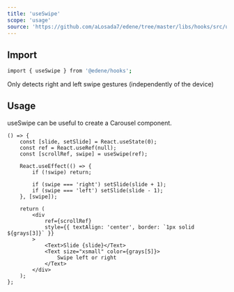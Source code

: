 ```yaml
---
title: 'useSwipe'
scope: 'usage'
source: 'https://github.com/aLosada7/edene/tree/master/libs/hooks/src/useSwipe'
---
```


## Import

```bash
import { useSwipe } from '@edene/hooks';
```

Only detects right and left swipe gestures (independently of the device)

## Usage

useSwipe can be useful to create a Carousel component.

```tsx
() => {
    const [slide, setSlide] = React.useState(0);
    const ref = React.useRef(null);
    const [scrollRef, swipe] = useSwipe(ref);

    React.useEffect(() => {
        if (!swipe) return;

        if (swipe === 'right') setSlide(slide + 1);
        if (swipe === 'left') setSlide(slide - 1);
    }, [swipe]);

    return (
        <div
            ref={scrollRef}
            style={{ textAlign: 'center', border: `1px solid ${grays[3]}` }}
        >
            <Text>Slide {slide}</Text>
            <Text size="xsmall" color={grays[5]}>
                Swipe left or right
            </Text>
        </div>
    );
};
```
